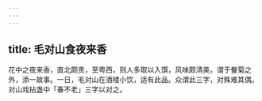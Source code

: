 ```yaml
---
---
---
```

title: 毛对山食夜来香
---



花中之夜来香，直北颇贵，至粤西，则人多取以入馔，风味颇清美，谓于餐菊之外，添一故事。一日，毛对山在酒楼小饮，适有此品。众谓此三字，对殊难其偶。对山戏拈盏中「春不老」三字以对之。